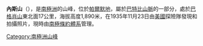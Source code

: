 {{coord|71|20|S|66|52|W|display=title}}

'''內斯山'''（{{lang-en|Mount Ness}}），是[[南極洲|南極洲]]的山峰，位於[[帕爾默地|帕爾默地]]，屬於[[巴特比山脈|巴特比山脈]]的一部分，處於[[巴格肖山|巴格肖山]]東北面17公里，海拔高度1,890米，在1935年11月23日由[[美國|美國]]探險隊發現和拍攝照片，現時由[[南極條約體系|南極條約體系]]管理。

{{Antarctica-geo-stub}}
[[Category:南極洲山峰|Category:南極洲山峰]]